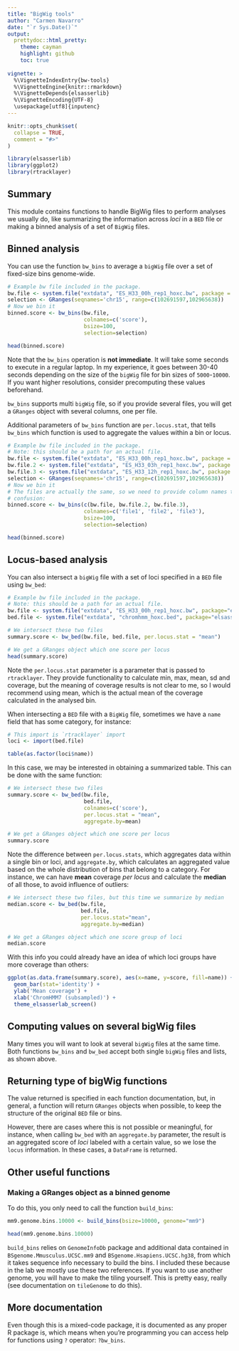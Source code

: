 ```yaml
---
title: "BigWig tools"
author: "Carmen Navarro"
date: "`r Sys.Date()`"
output:
  prettydoc::html_pretty:
    theme: cayman
    highlight: github
    toc: true
  
vignette: >
  %\VignetteIndexEntry{bw-tools}
  %\VignetteEngine{knitr::rmarkdown}
  %\VignetteDepends{elsasserlib}
  %\VignetteEncoding{UTF-8}
  \usepackage[utf8]{inputenc}
---
```


```r
knitr::opts_chunk$set(
  collapse = TRUE,
  comment = "#>"
)
```

```r
library(elsasserlib)
library(ggplot2)
library(rtracklayer)
```

## Summary

This module contains functions to handle BigWig files to perform analyses we 
usually do, like summarizing the information across *loci* in a `BED` file or making
a binned analysis of a set of `BigWig` files.

## Binned analysis

You can use the function `bw_bins` to average a `bigWig` file over a set of 
fixed-size bins genome-wide.

```r
# Example bw file included in the package.
bw.file <- system.file("extdata", "ES_H33_00h_rep1_hoxc.bw", package = "elsasserlib")
selection <- GRanges(seqnames='chr15', range=c(102691597,102965638))
# Now we bin it
binned.score <- bw_bins(bw.file,
                        colnames=c('score'),
                        bsize=100,
                        selection=selection)

head(binned.score)
```


Note that the `bw_bins` operation is **not immediate**. It will take some seconds to execute
in a regular laptop. In my experience, it goes between 30-40 seconds depending
on the size of the `bigWig` file for bin sizes of `5000`-`10000`. If you want
higher resolutions, consider precomputing these values beforehand.

`bw_bins` supports multi `bigWig` file, so if you provide several files, you will
get a `GRanges` object with several columns, one per file.

Additional parameters of `bw_bins` function are `per.locus.stat`, that tells
`bw_bins` which function is used to aggregate the values within a bin or locus.


```r
# Example bw file included in the package.
# Note: this should be a path for an actual file.
bw.file <- system.file("extdata", "ES_H33_00h_rep1_hoxc.bw", package = "elsasserlib")
bw.file.2 <- system.file("extdata", "ES_H33_03h_rep1_hoxc.bw", package = "elsasserlib")
bw.file.3 <- system.file("extdata", "ES_H33_12h_rep1_hoxc.bw", package = "elsasserlib")
selection <- GRanges(seqnames='chr15', range=c(102691597,102965638))
# Now we bin it
# The files are actually the same, so we need to provide column names to avoid
# confusion:
binned.score <- bw_bins(c(bw.file, bw.file.2, bw.file.3),
                        colnames=c('file1', 'file2', 'file3'),
                        bsize=100,
                        selection=selection)

head(binned.score)
```


## Locus-based analysis

You can also intersect a `bigWig` file with a set of loci specified in a `BED`
file using `bw_bed`:

```r
# Example bw file included in the package.
# Note: this should be a path for an actual file.
bw.file <- system.file("extdata", "ES_H33_00h_rep1_hoxc.bw", package="elsasserlib")
bed.file <- system.file("extdata", "chromhmm_hoxc.bed", package="elsasserlib")

# We intersect these two files
summary.score <- bw_bed(bw.file, bed.file, per.locus.stat = "mean")

# We get a GRanges object which one score per locus
head(summary.score)
```

Note the `per.locus.stat` parameter is a parameter that is passed to `rtracklayer`.
They provide functionality to calculate min, max, mean, sd and coverage, but the
meaning of coverage results is not clear to me, so I would recommend using mean,
which is the actual mean of the coverage calculated in the analysed bin.

When intersecting a `BED` file with a `BigWig` file, sometimes we have a `name`
field that has some category, for instance:

```r
# This import is `rtracklayer` import
loci <- import(bed.file)

table(as.factor(loci$name))
```

In this case, we may be interested in obtaining a summarized table. This can
be done with the same function:

```r
# We intersect these two files
summary.score <- bw_bed(bw.file,
                        bed.file,
                        colnames=c('score'),
                        per.locus.stat = "mean",
                        aggregate.by=mean)

# We get a GRanges object which one score per locus
summary.score
```

Note the difference between `per.locus.stats`, which aggregates data within a 
single bin or loci, and `aggregate.by`, which calculates an aggregated value
based on the whole distribution of bins that belong to a category. For instance,
we can have **mean** coverage *per locus* and calculate the **median** of all 
those, to avoid influence of outliers:

```r
# We intersect these two files, but this time we summarize by median
median.score <- bw_bed(bw.file,
                       bed.file,
                       per.locus.stat="mean",
                       aggregate.by=median)

# We get a GRanges object which one score group of loci
median.score
```

With this info you could already have an idea of which loci groups have more
coverage than others:

```r
ggplot(as.data.frame(summary.score), aes(x=name, y=score, fill=name)) + 
  geom_bar(stat='identity') + 
  ylab('Mean coverage') +
  xlab('ChromHMM7 (subsampled)') +
  theme_elsasserlab_screen()
```


## Computing values on several bigWig files

Many times you will want to look at several `bigWig` files at the same time.
Both functions `bw_bins` and `bw_bed` accept both single `bigWig` files and
lists, as shown above.

## Returning type of bigWig functions

The value returned is specified in each function documentation, but, in general,
a function will return `GRanges` objects when possible, to keep the structure
of the original `BED` file or bins.

However, there are cases where this is not possible or meaningful, for instance,
when calling `bw_bed` with an `aggregate.by` parameter, the result is an 
aggregated score of *loci* labeled with a certain value, so we lose the 
`locus` information. In these cases, a `DataFrame` is returned.

## Other useful functions

### Making a GRanges object as a binned genome

To do this, you only need to call the function `build_bins`:

```r
mm9.genome.bins.10000 <- build_bins(bsize=10000, genome="mm9")

head(mm9.genome.bins.10000)
```

`build_bins` relies on `GenomeInfoDb` package and additional data contained in
`BSgenome.Mmusculus.UCSC.mm9` and `BSgenome.Hsapiens.UCSC.hg38`, from which it
takes sequence info necessary to build the bins. I included these because in
the lab we mostly use these two references. If you want to use another
genome, you will have to make the tiling yourself. This is pretty easy, really
(see documentation on `tileGenome` to do this). 

## More documentation
Even though this is a mixed-code package, it is documented as any proper R 
package is, which means when you're programming you can access help
for functions using `?` operator: `?bw_bins`.
